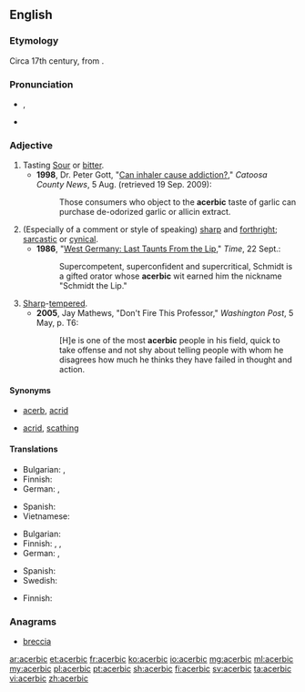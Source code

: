 ==English==

===Etymology===
Circa 17th century, from {{etyl|la|en}} {{term|acerbus||sour, bitter|lang=la}}.

===Pronunciation===
* {{a|US}} {{enPR|ə-sûr'bĭk}}, {{IPA|/əˈsɜ(ɹ)bɪk/}}
* {{rhymes|ɜː(ɹ)bɪk}}

===Adjective===
{{en-adj}}

# Tasting [[sour|Sour]] or [[bitter]].
#* '''1998''', Dr. Peter Gott, "[http://news.google.com/newspapers?id=9DUKAAAAIBAJ&sjid=eT8DAAAAIBAJ&pg=5548,946899&dq=acerbic-taste Can inhaler cause addiction?]," ''Catoosa County News'', 5 Aug. (retrieved 19 Sep. 2009):
#*: Those consumers who object to the '''acerbic''' taste of garlic can purchase de-odorized garlic or allicin extract.
# (Especially of a comment or style of speaking) [[sharp]] and [[forthright]]; [[sarcastic]] or [[cynical]].
#* '''1986''', "[http://www.time.com/time/magazine/article/0,9171,962385,00.html West Germany: Last Taunts From the Lip]," ''Time'', 22 Sept.:
#*: Supercompetent, superconfident and supercritical, Schmidt is a gifted orator whose '''acerbic''' wit earned him the nickname "Schmidt the Lip."
# [[sharp|Sharp]]-[[tempered]].
#* '''2005''', Jay Mathews, "Don't Fire This Professor," ''Washington Post'', 5 May, p. T6:
#*: [H]e is one of the most '''acerbic''' people in his field, quick to take offense and not shy about telling people with whom he disagrees how much he thinks they have failed in thought and action.

====Synonyms====
* {{sense|sour or bitter}} [[acerb]], [[acrid]]
* {{sense|sarcastic or cynical}} [[acrid]], [[scathing]]

====Translations====
{{trans-top|sour or bitter}}
* Bulgarian: {{t+|bg|стипчив}}, {{t+|bg|тръпчив}}
* Finnish: {{t+|fi|kitkerä}}
* German: {{t+|de|sauer}}, {{t+|de|bitter}}
{{trans-mid}}
* Spanish: {{t+|es|acerbo}}
* Vietnamese: {{t+|vi|chát}}
{{trans-bottom}}

{{trans-top|sarcastic or cynical}}
* Bulgarian: {{t+|bg|саркастичен}}
* Finnish: {{t|fi|pureva}}, {{t+|fi|kyyninen}}, {{t+|fi|sarkastinen}}
* German: {{t+|de|ätzend}}, {{t+|de|beißend}}
{{trans-mid}}
* Spanish: {{t+|es|acerbo}}
* Swedish: {{t+|sv|syrlig}}
{{trans-bottom}}

{{trans-top|sharp-tempered}}
* Finnish: {{t|fi|kärkevä}}
{{trans-mid}}
{{trans-bottom}}

===Anagrams===
* [[breccia#English|breccia]]

[[ar:acerbic]]
[[et:acerbic]]
[[fr:acerbic]]
[[ko:acerbic]]
[[io:acerbic]]
[[mg:acerbic]]
[[ml:acerbic]]
[[my:acerbic]]
[[pl:acerbic]]
[[pt:acerbic]]
[[sh:acerbic]]
[[fi:acerbic]]
[[sv:acerbic]]
[[ta:acerbic]]
[[vi:acerbic]]
[[zh:acerbic]]
